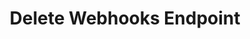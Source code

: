 ---
title: "Delete Webhooks Endpoint"
description: "Performs deletion operations for webhooks via the API endpoint"
openapi: delete /v1/webhooks/{customerWebhookId}
---